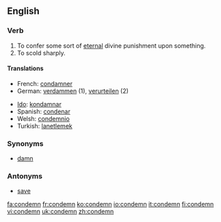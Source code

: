 ==English==

===Verb===
{{en-verb}}

# To confer some sort of [[eternal]] divine punishment upon something.
# To scold sharply.

====Translations====
{{top}}
*French: [[condamner]]
*German: [[verdammen]] (1), [[verurteilen]] (2)
{{mid}}
*[[Ido]]: [[kondamnar]]
*Spanish: [[condenar]]
*Welsh: [[condemnio]]
*Turkish: [[lanetlemek]]
{{bottom}}

===Synonyms===
*[[damn]]

===Antonyms===
*[[save]]

[[fa:condemn]]
[[fr:condemn]]
[[ko:condemn]]
[[io:condemn]]
[[it:condemn]]
[[fi:condemn]]
[[vi:condemn]]
[[uk:condemn]]
[[zh:condemn]]